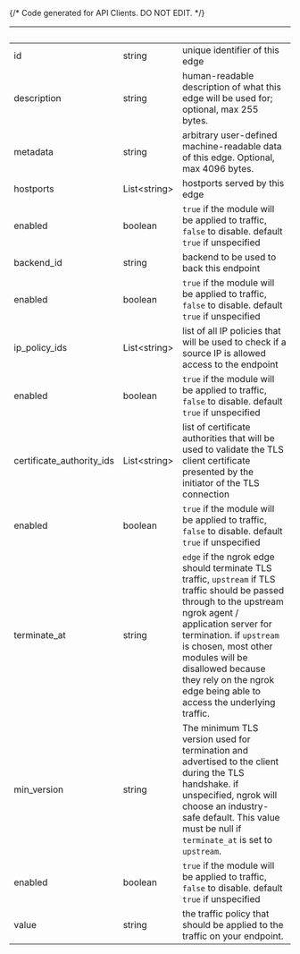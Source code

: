 {/* Code generated for API Clients. DO NOT EDIT. */}

| &nbsp;                    | &nbsp;             | &nbsp;                                                                                                                                                                                                                                                                                                                      |
| ------------------------- | ------------------ | --------------------------------------------------------------------------------------------------------------------------------------------------------------------------------------------------------------------------------------------------------------------------------------------------------------------------- |
| id                        | string             | unique identifier of this edge                                                                                                                                                                                                                                                                                              |
| description               | string             | human-readable description of what this edge will be used for; optional, max 255 bytes.                                                                                                                                                                                                                                     |
| metadata                  | string             | arbitrary user-defined machine-readable data of this edge. Optional, max 4096 bytes.                                                                                                                                                                                                                                        |
| hostports                 | List&lt;string&gt; | hostports served by this edge                                                                                                                                                                                                                                                                                               |
| enabled                   | boolean            | `true` if the module will be applied to traffic, `false` to disable. default `true` if unspecified                                                                                                                                                                                                                          |
| backend_id                | string             | backend to be used to back this endpoint                                                                                                                                                                                                                                                                                    |
| enabled                   | boolean            | `true` if the module will be applied to traffic, `false` to disable. default `true` if unspecified                                                                                                                                                                                                                          |
| ip_policy_ids             | List&lt;string&gt; | list of all IP policies that will be used to check if a source IP is allowed access to the endpoint                                                                                                                                                                                                                         |
| enabled                   | boolean            | `true` if the module will be applied to traffic, `false` to disable. default `true` if unspecified                                                                                                                                                                                                                          |
| certificate_authority_ids | List&lt;string&gt; | list of certificate authorities that will be used to validate the TLS client certificate presented by the initiator of the TLS connection                                                                                                                                                                                   |
| enabled                   | boolean            | `true` if the module will be applied to traffic, `false` to disable. default `true` if unspecified                                                                                                                                                                                                                          |
| terminate_at              | string             | `edge` if the ngrok edge should terminate TLS traffic, `upstream` if TLS traffic should be passed through to the upstream ngrok agent / application server for termination. if `upstream` is chosen, most other modules will be disallowed because they rely on the ngrok edge being able to access the underlying traffic. |
| min_version               | string             | The minimum TLS version used for termination and advertised to the client during the TLS handshake. if unspecified, ngrok will choose an industry-safe default. This value must be null if `terminate_at` is set to `upstream`.                                                                                             |
| enabled                   | boolean            | `true` if the module will be applied to traffic, `false` to disable. default `true` if unspecified                                                                                                                                                                                                                          |
| value                     | string             | the traffic policy that should be applied to the traffic on your endpoint.                                                                                                                                                                                                                                                  |
